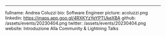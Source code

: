 ---
fullname: Andrea Coluzzi
bio: Software Engineer
picture: acoluzzi.png
linkedin: https://maps.app.goo.gl/4RXKYzYeYPTUkeXBA
github: /assets/events/20230404.png
twitter: /assets/events/20230404.png
website: Introduzione Alla Community & Lightning Talks